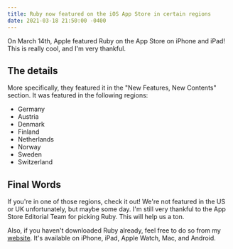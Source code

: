 ```yaml
---
title: Ruby now featured on the iOS App Store in certain regions
date: 2021-03-18 21:50:00 -0400
---
```


<Float src="/apps/Ruby.png" alt="Ruby app icon" />

On March 14th, Apple featured Ruby on the App Store on iPhone and iPad! This is really cool, and I'm very thankful.

## The details

More specifically, they featured it in the "New Features, New Contents" section. It was featured in the following regions:

-   Germany
-   Austria
-   Denmark
-   Finland
-   Netherlands
-   Norway
-   Sweden
-   Switzerland

## Final Words

If you're in one of those regions, check it out! We're not featured in the US or UK unfortunately, but maybe some day. I'm still very thankful to the App Store Editorial Team for picking Ruby. This will help us a ton.

Also, if you haven't downloaded Ruby already, feel free to do so from my [website](https://michaelb.nyc/Ruby). It's available on iPhone, iPad, Apple Watch, Mac, and Android.
